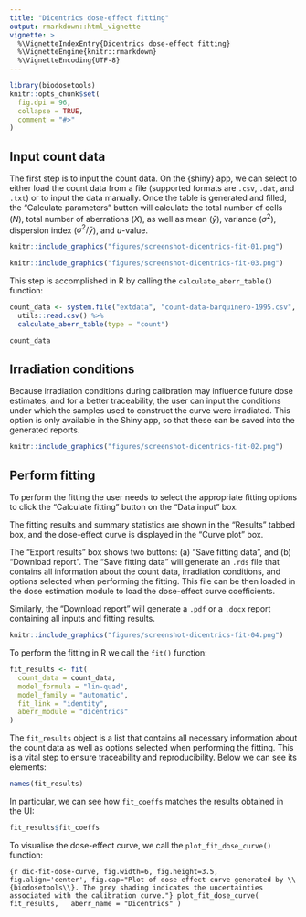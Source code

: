 ```yaml
---
title: "Dicentrics dose-effect fitting"
output: rmarkdown::html_vignette
vignette: >
  %\VignetteIndexEntry{Dicentrics dose-effect fitting}
  %\VignetteEngine{knitr::rmarkdown}
  %\VignetteEncoding{UTF-8}
---
```


```r
library(biodosetools)
knitr::opts_chunk$set(
  fig.dpi = 96,
  collapse = TRUE,
  comment = "#>"
)
```

## Input count data

The first step is to input the count data. On the {shiny} app, we can select to either load the count data from a file (supported formats are `.csv`, `.dat`, and `.txt`) or to input the data manually. Once the table is generated and filled, the "Calculate parameters" button will calculate the total number of cells ($N$), total number of aberrations ($X$), as well as mean ($\bar{y}$), variance ($\sigma^{2}$), dispersion index ($\sigma^{2}/\bar{y}$), and $u$-value.

```r
knitr::include_graphics("figures/screenshot-dicentrics-fit-01.png")
```

```r
knitr::include_graphics("figures/screenshot-dicentrics-fit-03.png")
```

This step is accomplished in R by calling the `calculate_aberr_table()` function:

```r
count_data <- system.file("extdata", "count-data-barquinero-1995.csv", package = "biodosetools") %>%
  utils::read.csv() %>%
  calculate_aberr_table(type = "count")
```

```r
count_data
```

## Irradiation conditions

Because irradiation conditions during calibration may influence future dose estimates, and for a better traceability, the user can input the conditions under which the samples used to construct the curve were irradiated. This option is only available in the Shiny app, so that these can be saved into the generated reports.

```r
knitr::include_graphics("figures/screenshot-dicentrics-fit-02.png")
```

## Perform fitting

To perform the fitting the user needs to select the appropriate fitting options to click the "Calculate fitting" button on the "Data input" box.

The fitting results and summary statistics are shown in the "Results" tabbed box, and the dose-effect curve is displayed in the "Curve plot" box.

The "Export results" box shows two buttons: (a) "Save fitting data", and (b) "Download report". The "Save fitting data" will generate an `.rds` file that contains all information about the count data, irradiation conditions, and options selected when performing the fitting. This file can be then loaded in the dose estimation module to load the dose-effect curve coefficients.

Similarly, the "Download report" will generate a `.pdf` or a `.docx` report containing all inputs and fitting results.

```r
knitr::include_graphics("figures/screenshot-dicentrics-fit-04.png")
```


To perform the fitting in R we call the `fit()` function:

```r
fit_results <- fit(
  count_data = count_data,
  model_formula = "lin-quad",
  model_family = "automatic",
  fit_link = "identity",
  aberr_module = "dicentrics"
)
```

The `fit_results` object is a list that contains all necessary information about the count data as well as options selected when performing the fitting. This is a vital step to ensure traceability and reproducibility. Below we can see its elements:

```r
names(fit_results)
```

In particular, we can see how `fit_coeffs` matches the results obtained in the UI:

```r
fit_results$fit_coeffs
```

To visualise the dose-effect curve, we call the `plot_fit_dose_curve()` function:

```{r dic-fit-dose-curve, fig.width=6, fig.height=3.5, fig.align='center', fig.cap="Plot of dose-effect curve generated by \\{biodosetools\\}. The grey shading indicates the uncertainties associated with the calibration curve."}
plot_fit_dose_curve(
  fit_results,
  aberr_name = "Dicentrics"
)
```
